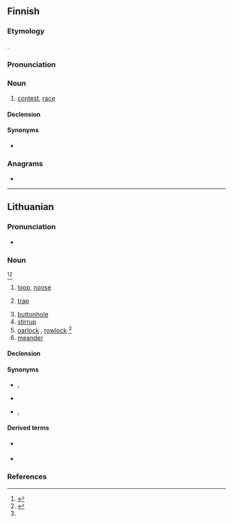==Finnish==

===Etymology===
{{unk|fi}}.

===Pronunciation===
{{fi-pronunciation}}

===Noun===
{{fi-noun}}

# [[contest]], [[race]]

====Declension====
{{fi-decl-kala|kil|p|v|a}}

====Synonyms====
* {{l|fi|kilpailu}}

===Anagrams===
* {{anagrams|fi|a=aiklp|kalpi|klapi}}

----

==Lithuanian==

===Pronunciation===
* {{IPA|lt|[ˈkʲɪlpɐ]}}

===Noun===
{{lt-noun|f|kìlpos|1|head=kìlpa}} <ref name="dlkz340">{{R:lt:DLKŽ1954|kilpa}}</ref><ref>{{R:lt:Martsinkyavitshute2012|kilpa}}</ref>

# [[loop]], [[noose]]
# {{lb|lt|in the plural}} [[trap]]
# [[buttonhole]]
# [[stirrup]]
# [[oarlock]] {{qualifier|US}}, [[rowlock]] {{qualifier|UK}}<ref name="dlkz340"></ref>
# [[meander]]

====Declension====
{{lt-noun-f-a-1|kilp|kìlp}}

====Synonyms====
* {{sense|trap}} {{l|lt|pinklės}} {{g|f-p}}, {{l|lt|žabangos}} {{g|f-p}}
* {{sense|stirrup}} {{l|lt|balnakilpė}} {{g|f}}
* {{sense|meander}} {{l|lt|vingis}} {{g|m}}, {{l|lt|meandra}} {{g|f}}

====Derived terms====
{{der-top|nouns derived from kilpa}}
* {{qualifier|diminutive noun}} {{l|lt|kilpelė}} {{g|f}}
* {{l|lt|balnakilpė}} {{g|f}}
{{der-bottom}}

===References===
<references />